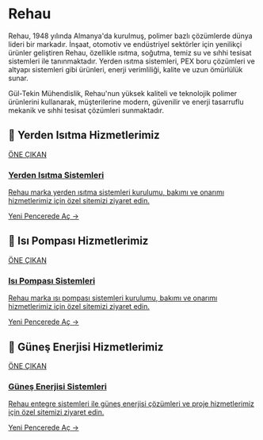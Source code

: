 # Rehau

Rehau, 1948 yılında Almanya'da kurulmuş, polimer bazlı çözümlerde dünya lideri bir markadır. İnşaat, otomotiv ve endüstriyel sektörler için yenilikçi ürünler geliştiren Rehau, özellikle ısıtma, soğutma, temiz su ve sıhhi tesisat sistemleri ile tanınmaktadır. Yerden ısıtma sistemleri, PEX boru çözümleri ve altyapı sistemleri gibi ürünleri, enerji verimliliği, kalite ve uzun ömürlülük sunar.

Gül-Tekin Mühendislik, Rehau'nun yüksek kaliteli ve teknolojik polimer ürünlerini kullanarak, müşterilerine modern, güvenilir ve enerji tasarruflu mekanik ve sıhhi tesisat çözümleri sunmaktadır.

## 🌟 Yerden Isıtma Hizmetlerimiz

<a href="https://yerden-isitma.gul-tekinmuhendislik.com/" target="_blank" rel="noopener noreferrer" class="link-card featured">
  <div class="link-card-content">
    <span class="badge">ÖNE ÇIKAN</span>
    <h3>Yerden Isıtma Sistemleri</h3>
    <p>Rehau marka yerden ısıtma sistemleri kurulumu, bakımı ve onarımı hizmetlerimiz için özel sitemizi ziyaret edin.</p>
    <span class="link-card-cta">Yeni Pencerede Aç →</span>
  </div>
</a>

## 🌟 Isı Pompası Hizmetlerimiz

<a href="https://isi-pompasi.gul-tekinmuhendislik.com/" target="_blank" rel="noopener noreferrer" class="link-card featured">
  <div class="link-card-content">
    <span class="badge">ÖNE ÇIKAN</span>
    <h3>Isı Pompası Sistemleri</h3>
    <p>Rehau marka ısı pompası sistemleri kurulumu, bakımı ve onarımı hizmetlerimiz için özel sitemizi ziyaret edin.</p>
    <span class="link-card-cta">Yeni Pencerede Aç →</span>
  </div>
</a>

## 🌟 Güneş Enerjisi Hizmetlerimiz

<a href="https://gunes-enerjisi.gul-tekinmuhendislik.com" target="_blank" rel="noopener noreferrer" class="link-card featured">
  <div class="link-card-content">
    <span class="badge">ÖNE ÇIKAN</span>
    <h3>Güneş Enerjisi Sistemleri</h3>
    <p>Rehau entegre sistemleri ile güneş enerjisi çözümleri ve proje hizmetlerimiz için özel sitemizi ziyaret edin.</p>
    <span class="link-card-cta">Yeni Pencerede Aç →</span>
  </div>
</a>